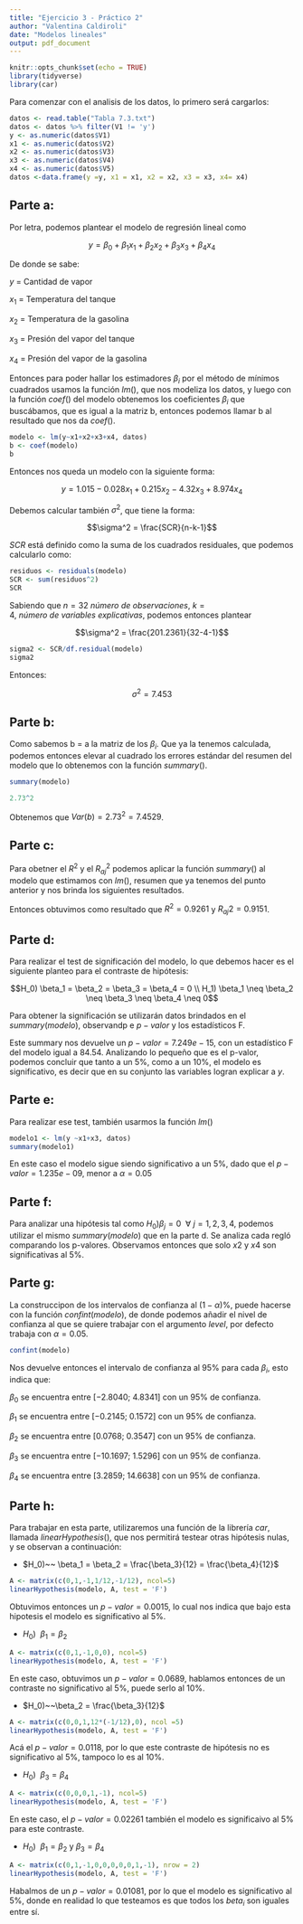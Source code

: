 ```yaml
---
title: "Ejercicio 3 - Práctico 2"
author: "Valentina Caldiroli"
date: "Modelos lineales"
output: pdf_document
---
```


```r
knitr::opts_chunk$set(echo = TRUE)
library(tidyverse)
library(car)
```
Para comenzar con el analisis de los datos, lo primero será cargarlos:

```r
datos <- read.table("Tabla 7.3.txt")
datos <- datos %>% filter(V1 != 'y')
y <- as.numeric(datos$V1)
x1 <- as.numeric(datos$V2)
x2 <- as.numeric(datos$V3)
x3 <- as.numeric(datos$V4)
x4 <- as.numeric(datos$V5)
datos <-data.frame(y =y, x1 = x1, x2 = x2, x3 = x3, x4= x4)
```

## Parte a:

Por letra, podemos plantear el modelo de regresión lineal como
 
 $$y = \beta_0 + \beta_1 x_1 + \beta_2 x_2 + \beta_3 x_3+ \beta_4 x_4$$
 
 De donde se sabe:
 
 $y$ = Cantidad de vapor
 
 $x_1$ = Temperatura del tanque
 
 $x_2$ = Temperatura de la gasolina
 
 $x_3$ = Presión del vapor del tanque
 
 $x_4$ = Presión del vapor de la gasolina
 
 Entonces para poder hallar los estimadores $\beta_i$ por el método de mínimos cuadrados usamos la función $lm()$, que nos modeliza los datos, y luego con la función $coef()$ del modelo obtenemos los coeficientes $\beta_i$ que buscábamos, que es igual a la matriz b, entonces podemos llamar b al resultado que nos da $coef()$.
 
```r
modelo <- lm(y~x1+x2+x3+x4, datos)
b <- coef(modelo)
b
```
 
 Entonces nos queda un modelo con la siguiente forma:

$$ y = 1.015 - 0.028x_1 +0.215x_2 -4.32x_3 +8.974x_4$$


Debemos calcular también $\sigma^2$, que tiene la forma:

$$\sigma^2 = \frac{SCR}{n-k-1}$$ 

$SCR$ está definido como la suma de los cuadrados residuales, que podemos calcularlo como:

```r
residuos <- residuals(modelo)
SCR <- sum(residuos^2)
SCR
```

Sabiendo que $n=32~ número~de~observaciones$, $k=4,~ número~ de~ variables~ explicativas$, podemos entonces plantear 

$$\sigma^2 = \frac{201.2361}{32-4-1}$$

```r
sigma2 <- SCR/df.residual(modelo)
sigma2
```
Entonces:

$$\sigma^2 = 7.453$$

## Parte b:

Como sabemos b = a la matriz de los $\beta_i$. Que ya la tenemos calculada, podemos entonces elevar al cuadrado los errores estándar del resumen del modelo que lo obtenemos con la función $summary()$.

```r
summary(modelo)
```

```r
2.73^2
```


Obtenemos que $Var(b) = 2.73^2 =7.4529$.

## Parte c:

Para obetner el $R^2$ y el $R_{aj}^2$ podemos aplicar la función $summary()$ al modelo que estimamos con $lm()$, resumen que ya tenemos del punto anterior y nos brinda los siguientes resultados.

Entonces obtuvimos como resultado que $R^2=0.9261$ y $R_{aj}2=0.9151$. 

## Parte d:

Para realizar el test de significación del modelo, lo que debemos hacer es el siguiente planteo para el contraste de hipótesis:

$$H_0) \beta_1 = \beta_2 = \beta_3 = \beta_4 = 0 \\ H_1)  \beta_1 \neq \beta_2 \neq \beta_3 \neq \beta_4 \neq 0$$

Para obtener la significación se utilizarán datos brindados en el $summary(modelo)$, observandp e $p-valor$ y los estadísticos F.

Este summary nos devuelve un $p-valor = 7.249e-15$, con un estadístico F del modelo igual a 84.54. Analizando lo pequeño que es el p-valor, podemos concluir que tanto a un 5%, como a un 10%, el modelo es significativo, es decir que en su conjunto las variables logran explicar a $y$.

## Parte e:

Para realizar ese test, también usarmos la función $lm()$

```r
modelo1 <- lm(y ~x1+x3, datos)
summary(modelo1)
```

En este caso el modelo sigue siendo significativo a un 5%, dado que el $p-valor = 1.235e-09$, menor a $\alpha = 0.05$

## Parte f:

Para analizar una hipótesis tal como $H_0) \beta_j = 0~~\forall~j = 1,2,3,4$, podemos utilizar el mismo $summary(modelo)$ que en la parte d. Se analiza cada regló comparando los p-valores. Observamos entonces que solo $x2$ y $x4$ son significativas al 5%.

## Parte g:

La construccipon de los intervalos de confianza al $(1-\alpha)\%$, puede hacerse con la función $confint(modelo)$, de donde podemos añadir el nivel de confianza al que se quiere trabajar con el argumento $level$, por defecto trabaja con $\alpha=0.05$.


```r
confint(modelo)
```

Nos devuelve entonces el intervalo de confianza al 95% para cada $\beta_i$, esto indica que:

$\beta_0$ se encuentra entre $[-2.8040;~ 4.8341]$ con un 95% de confianza.

$\beta_1$ se encuentra entre $[-0.2145;~ 0.1572]$ con un 95% de confianza.

$\beta_2$ se encuentra entre $[0.0768;~ 0.3547]$ con un 95% de confianza.

$\beta_3$ se encuentra entre $[-10.1697;~ 1.5296]$ con un 95% de confianza.

$\beta_4$ se encuentra entre $[3.2859;~ 14.6638]$ con un 95% de confianza.


## Parte h: 

Para trabajar en esta parte, utilizaremos una función de la librería $car$, llamada $linearHypothesis()$, que nos permitirá testear otras hipótesis nulas, y se observan a continuación:

* $H_0)~~ \beta_1 = \beta_2 = \frac{\beta_3}{12} = \frac{\beta_4}{12}$

```r
A <- matrix(c(0,1,-1,1/12,-1/12), ncol=5)
linearHypothesis(modelo, A, test = 'F')
```

Obtuvimos entonces un $p-valor=0.0015$, lo cual nos indica que bajo esta hipotesis el modelo es significativo al 5%. 

* $H_0)~~\beta_1 = \beta_2$

```r
A <- matrix(c(0,1,-1,0,0), ncol=5)
linearHypothesis(modelo, A, test = 'F')
```

En este caso, obtuvimos un $p-valor =0.0689$, hablamos entonces de un contraste no significativo al 5%, puede serlo al 10%.

* $H_0)~~\beta_2 = \frac{\beta_3}{12}$

```r
A <- matrix(c(0,0,1,12*(-1/12),0), ncol =5)
linearHypothesis(modelo, A, test = 'F')
```

Acá el $p-valor = 0.0118$, por lo que este contraste de hipótesis no es significativo al 5%, tampoco lo es al 10%.

* $H_0)~~\beta_3 = \beta_4$

```r
A <- matrix(c(0,0,0,1,-1), ncol=5)
linearHypothesis(modelo, A, test = 'F')
```

En este caso, el $p-valor = 0.02261$ también el modelo es significaivo al 5% para este contraste. 

* $H_0)~~\beta_1=\beta_2$ y $\beta_3=\beta_4$

```r
A <- matrix(c(0,1,-1,0,0,0,0,0,1,-1), nrow = 2)
linearHypothesis(modelo, A, test = 'F')
```

Habalmos de un $p-valor = 0.01081$, por lo que el modelo es significativo al 5%, donde en realidad lo que testeamos es que todos los $beta_i$ son iguales entre sí.